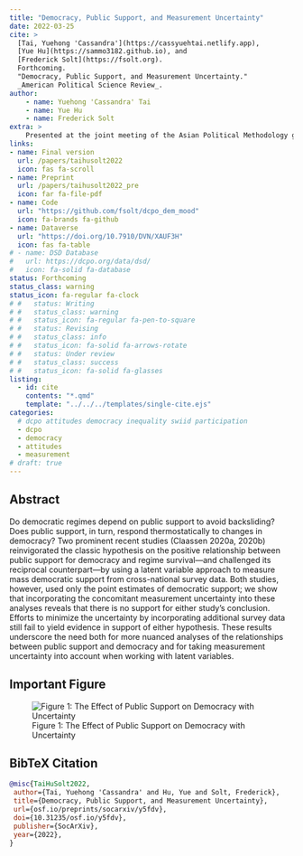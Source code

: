 ```yaml
---
title: "Democracy, Public Support, and Measurement Uncertainty"
date: 2022-03-25
cite: >
  [Tai, Yuehong 'Cassandra'](https://cassyuehtai.netlify.app),
  [Yue Hu](https://sammo3182.github.io), and
  [Frederick Solt](https://fsolt.org). 
  Forthcoming.
  "Democracy, Public Support, and Measurement Uncertainty." 
  _American Political Science Review_.
author:
    - name: Yuehong 'Cassandra' Tai
    - name: Yue Hu
    - name: Frederick Solt
extra: >
    Presented at the joint meeting of the Asian Political Methodology group and the Australian Society for Quantitative Political Science (AsianPolmeth VIII & ASQPS IX), January 2021.
links:
- name: Final version
  url: /papers/taihusolt2022
  icon: fas fa-scroll
- name: Preprint
  url: /papers/taihusolt2022_pre
  icon: far fa-file-pdf
- name: Code
  url: "https://github.com/fsolt/dcpo_dem_mood"
  icon: fa-brands fa-github
- name: Dataverse
  url: "https://doi.org/10.7910/DVN/XAUF3H"
  icon: fas fa-table
# - name: DSD Database
#   url: https://dcpo.org/data/dsd/
#   icon: fa-solid fa-database
status: Forthcoming
status_class: warning
status_icon: fa-regular fa-clock
# #   status: Writing
# #   status_class: warning
# #   status_icon: fa-regular fa-pen-to-square
# #   status: Revising
# #   status_class: info
# #   status_icon: fa-solid fa-arrows-rotate
# #   status: Under review
# #   status_class: success
# #   status_icon: fa-solid fa-glasses
listing:
  - id: cite
    contents: "*.qmd"
    template: "../../../templates/single-cite.ejs"
categories:
  # dcpo attitudes democracy inequality swiid participation
  - dcpo
  - democracy
  - attitudes
  - measurement
# draft: true
---
```


:::{#cite}
:::


## Abstract

Do democratic regimes depend on public support to avoid backsliding? Does public support, in turn, respond thermostatically to changes in democracy? Two prominent recent studies (Claassen 2020a, 2020b) reinvigorated the classic hypothesis on the positive relationship between public support for democracy and regime survival---and challenged its reciprocal counterpart---by using a latent variable approach to measure mass democratic support from cross-national survey data. Both studies, however, used only the point estimates of democratic support; we show that incorporating the concomitant measurement uncertainty into these analyses reveals that there is no support for either study's conclusion. Efforts to minimize the uncertainty by incorporating additional survey data still fail to yield evidence in support of either hypothesis. These results underscore the need both for more nuanced analyses of the relationships between public support and democracy and for taking measurement uncertainty into account when working with latent variables.

## Important Figure

![Figure 1: The Effect of Public Support on Democracy with Uncertainty](dem_support_fig1.png){.preview-image}


## BibTeX Citation

```bibtex
@misc{TaiHuSolt2022,
 author={Tai, Yuehong 'Cassandra' and Hu, Yue and Solt, Frederick},
 title={Democracy, Public Support, and Measurement Uncertainty},
 url={osf.io/preprints/socarxiv/y5fdv},
 doi={10.31235/osf.io/y5fdv},
 publisher={SocArXiv},
 year={2022},
}
```
